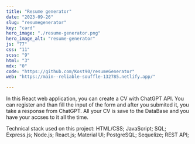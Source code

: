 ```yaml
---
title: "Resume generator"
date: "2023-09-26"
slug: "resumegenerator"
key: "card"
hero_image: "./resume-generator.png"
hero_image_alt: "resume-generator"
js: "77"
css: "11"
scss: "9"
html: "3"
mdx: "0"
code: "https://github.com/Kost90/resumeGenerator"
web: "https://main--reliable-souffle-132785.netlify.app/"

---
```

In this React web application, you can create a CV with ChatGPT API. 
You can register and than fill the input of the form and after you submited it, you take a response from ChatGPT. 
All your CV is save to the DataBase and you have your accses to it all the time.

Technical stack used on this project:
HTML/CSS;
JavaScript;
SQL;
Express.js;
Node.js;
React.js;
Material UI;
PostgreSQL;
Sequelize;
REST API;
